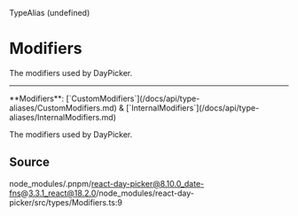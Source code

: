<SectionTitle>TypeAlias (undefined)</SectionTitle>

# Modifiers

<Description>The modifiers used by DayPicker.</Description>

---

<a id="undefined" name="undefined"></a>

<SignatureMemberIdentifier>
  **Modifiers**: [`CustomModifiers`](/docs/api/type-aliases/CustomModifiers.md)
  & [`InternalModifiers`](/docs/api/type-aliases/InternalModifiers.md)
</SignatureMemberIdentifier>

The modifiers used by DayPicker.

## Source

node_modules/.pnpm/react-day-picker@8.10.0_date-fns@3.3.1_react@18.2.0/node_modules/react-day-picker/src/types/Modifiers.ts:9
